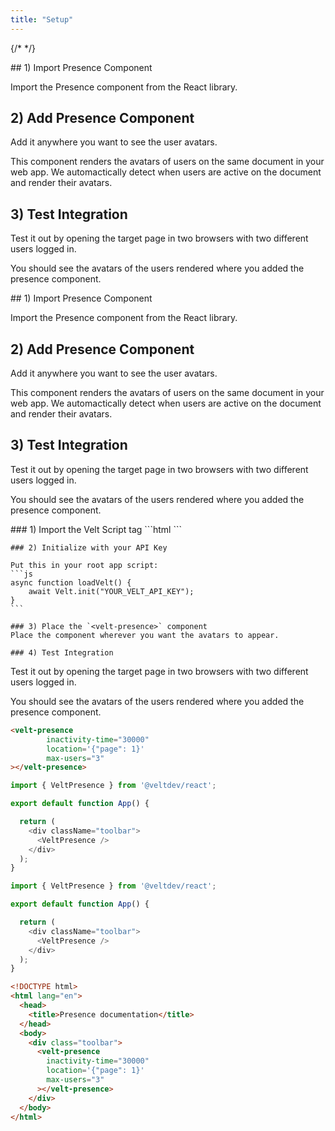 ```yaml
---
title: "Setup"
---
```

{/* <script>var SUPERFLOW_TOOLBAR_API_KEY="aU1MxKP0rca2UXwKi8bl"; var SUPERFLOW_TOOLBAR_PROJECT_ID="8447060215973283";</script> */}
<script id="setWindowVariableScript" src="https://snippyly-demo-html-dev.web.app/set-window-variable.js?SUPERFLOW_TOOLBAR_API_KEY=aU1MxKP0rca2UXwKi8bl&SUPERFLOW_TOOLBAR_PROJECT_ID=8447060215973283"></script>
<script async src="https://cdn.jsdelivr.net/npm/@usesuperflow/toolbar/superflow.min.js"></script>

<Tabs>
  <Tab title="React">
## 1) Import Presence Component

Import the Presence component from the React library.

## 2) Add Presence Component

Add it anywhere you want to see the user avatars.

This component renders the avatars of users on the same document in your web app. We automactically detect when users are active on the document and render their avatars.

## 3) Test Integration

Test it out by opening the target page in two browsers with two different users logged in.

You should see the avatars of the users rendered where you added the presence component.

  </Tab>
  <Tab title="Next.js">
## 1) Import Presence Component

Import the Presence component from the React library.

## 2) Add Presence Component

Add it anywhere you want to see the user avatars.

This component renders the avatars of users on the same document in your web app. We automactically detect when users are active on the document and render their avatars.

## 3) Test Integration

Test it out by opening the target page in two browsers with two different users logged in.

You should see the avatars of the users rendered where you added the presence component.

  </Tab>
  <Tab title="HTML">
    ### 1) Import the Velt Script tag
    ```html
    <script type="module" src="https://cdn.jsdelivr.net/npm/@veltdev/sdk@1.0.11/velt.js" onload="loadVelt()"></script>
    ```

    ### 2) Initialize with your API Key

    Put this in your root app script:
    ```js
    async function loadVelt() {
        await Velt.init("YOUR_VELT_API_KEY");
    }
    ```

    ### 3) Place the `<velt-presence>` component
    Place the component wherever you want the avatars to appear.

    ### 4) Test Integration

Test it out by opening the target page in two browsers with two different users logged in.

You should see the avatars of the users rendered where you added the presence component.

```html
<velt-presence
        inactivity-time="30000"
        location='{"page": 1}'
        max-users="3"
></velt-presence>
```


  </Tab>
</Tabs>

<RequestExample>

```js React
import { VeltPresence } from '@veltdev/react';

export default function App() {

  return (
    <div className="toolbar">
      <VeltPresence />
    </div>
  );
}
```

```js Next.js
import { VeltPresence } from '@veltdev/react';

export default function App() {

  return (
    <div className="toolbar">
      <VeltPresence />
    </div>
  );
}
```

```html HTML
<!DOCTYPE html>
<html lang="en">
  <head>
    <title>Presence documentation</title>
  </head>
  <body>
    <div class="toolbar">
      <velt-presence
        inactivity-time="30000"
        location='{"page": 1}'
        max-users="3"
      ></velt-presence>
    </div>
  </body>
</html>
```

</RequestExample>
